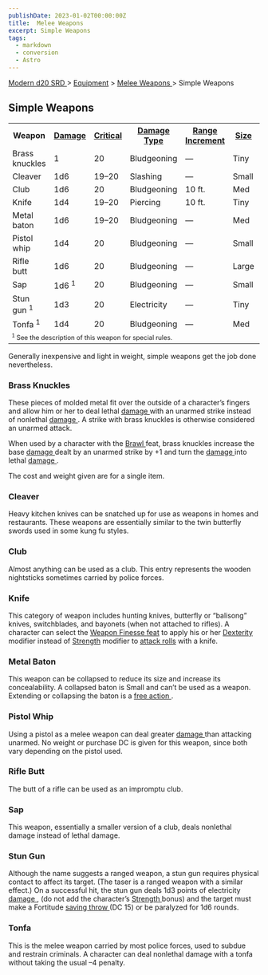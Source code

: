 ```yaml
---
publishDate: 2023-01-02T00:00:00Z
title:  Melee Weapons 
excerpt: Simple Weapons
tags:
  - markdown
  - conversion
  - Astro
---
```


[ Modern d20 SRD ](/#modernD20) > [ Equipment](modern-d20-srd-equipment-index) > [ Melee Weapons ](modern-d20-srd-equipment-weapons-melee) > Simple Weapons

##  Simple Weapons


<table> <tr> <th> Weapon </th> <th> <a  href="modern-d20-srd-equipment-weapons-melee"> Damage </a> </th> <th> <a  href="modern-d20-srd-equipment-weapons-melee"> Critical </a> </th> <th> <a  href="modern-d20-srd-equipment-weapons-melee"> Damage Type </a> </th> <th> <a  href="modern-d20-srd-equipment-weapons-melee"> Range Increment </a> </th> <th> <a  href="modern-d20-srd-equipment-weapons-melee"> Size </a> </th> <th> <a  href="modern-d20-srd-equipment-weapons-melee"> Weight </a> </th> <th> <a  href="modern-d20-srd-equipment-weapons-melee"> Purchase DC </a> </th> <th> <a  href="modern-d20-srd-equipment-weapons-melee"> Restriction </a> </th> </tr> <tr> <td width="110"> Brass knuckles </td> <td width="66"> 1 </td> <td width="58"> 20 </td> <td width="103"> Bludgeoning </td> <td width="126"> — </td> <td width="48"> Tiny </td> <td width="57"> 1 lb. </td> <td width="96"> 5 </td> <td width="87"> — </td> </tr> <tr> <td> Cleaver </td> <td> 1d6 </td> <td> 19–20 </td> <td> Slashing </td> <td> — </td> <td> Small </td> <td> 2 lb. </td> <td> 5 </td> <td> — </td> </tr> <tr> <td> Club </td> <td> 1d6 </td> <td> 20 </td> <td> Bludgeoning </td> <td> 10 ft. </td> <td> Med </td> <td> 3 lb. </td> <td> 4 </td> <td> — </td> </tr> <tr> <td> Knife </td> <td> 1d4 </td> <td> 19–20 </td> <td> Piercing </td> <td> 10 ft. </td> <td> Tiny </td> <td> 1 lb. </td> <td> 7 </td> <td> — </td> </tr> <tr> <td> Metal baton </td> <td> 1d6 </td> <td> 19–20 </td> <td> Bludgeoning </td> <td> — </td> <td> Med </td> <td> 2 lb. </td> <td> 8 </td> <td> — </td> </tr> <tr> <td> Pistol whip </td> <td> 1d4 </td> <td> 20 </td> <td> Bludgeoning </td> <td> — </td> <td> Small </td> <td> — </td> <td> — </td> <td> — </td> </tr> <tr> <td> Rifle butt </td> <td> 1d6 </td> <td> 20 </td> <td> Bludgeoning </td> <td> — </td> <td> Large </td> <td> — </td> <td> — </td> <td> — </td> </tr> <tr> <td> Sap </td> <td> 1d6 <sup> 1 </sup> </td> <td> 20 </td> <td> Bludgeoning </td> <td> — </td> <td> Small </td> <td> 3 lb. </td> <td> 2 </td> <td> — </td> </tr> <tr> <td> Stun gun <sup> 1 </sup> </td> <td> 1d3 </td> <td> 20 </td> <td> Electricity </td> <td> — </td> <td> Tiny </td> <td> 1 lb. </td> <td> 5 </td> <td> — </td> </tr> <tr> <td> Tonfa <sup> 1 </sup> </td> <td> 1d4 </td> <td> 20 </td> <td> Bludgeoning </td> <td> — </td> <td> Med </td> <td> 2 lb. </td> <td> 6 </td> <td> — </td> </tr> <tr> <td colspan="9" style="text-align: left; font-size: .8em;"> <sup> 1 </sup> See the description of this weapon for special rules. </td> </tr> </table>


Generally inexpensive and light in weight, simple weapons get the job done
nevertheless.

###  Brass Knuckles

These pieces of molded metal fit over the outside of a character’s fingers and
allow him or her to deal lethal [ damage ](modern-d20-srd-equipment-weapons-explosives-splash-general) with an unarmed strike instead of nonlethal [damage ](modern-d20-srd-equipment-weapons-explosives-splash-general) . A
strike with brass knuckles is otherwise considered an unarmed attack.

When used by a character with the [ Brawl ](modern-d20-srd-feats-brawl) feat,
brass knuckles increase the base [ damage ](modern-d20-srd-combat-damage)
dealt by an unarmed strike by +1 and turn the [ damage ](modern-d20-srd-combat-damage) into lethal [ damage ](modern-d20-srd-combat-damage) .

The cost and weight given are for a single item.

###  Cleaver

Heavy kitchen knives can be snatched up for use as weapons in homes and
restaurants. These weapons are essentially similar to the twin butterfly
swords used in some kung fu styles.

###  Club

Almost anything can be used as a club. This entry represents the wooden
nightsticks sometimes carried by police forces.

###  Knife

This category of weapon includes hunting knives, butterfly or “balisong”
knives, switchblades, and bayonets (when not attached to rifles). A character
can select the [ Weapon Finesse ](modern-d20-srd-feats-weapon-finesse) [ feat](modern-d20-srd-feats-index) to apply his or her [ Dexterity](modern-d20-srd-basics-ability-scores) modifier instead of [ Strength](modern-d20-srd-basics-ability-scores) modifier to [ attack rolls](modern-d20-srd-combat-attack-roll) with a knife.

###  Metal Baton

This weapon can be collapsed to reduce its size and increase its
concealability. A collapsed baton is Small and can’t be used as a weapon.
Extending or collapsing the baton is a [ free action ](modern-d20-srd-combat-action-types) .

###  Pistol Whip

Using a pistol as a melee weapon can deal greater [ damage ](modern-d20-srd-combat-damage) than attacking unarmed. No weight or purchase DC is given for
this weapon, since both vary depending on the pistol used.

###  Rifle Butt

The butt of a rifle can be used as an impromptu club.

###  Sap

This weapon, essentially a smaller version of a club, deals nonlethal damage
instead of lethal damage.

###  Stun Gun

Although the name suggests a ranged weapon, a stun gun requires physical
contact to affect its target. (The taser is a ranged weapon with a similar
effect.) On a successful hit, the stun gun deals 1d3 points of electricity [damage ](modern-d20-srd-combat-damage) , (do not add the character’s [Strength ](modern-d20-srd-basics-ability-scores) bonus) and the target must
make a Fortitude [ saving throw ](modern-d20-srd-basics-saving-throws) (DC 15)
or be paralyzed for 1d6 rounds.

###  Tonfa

This is the melee weapon carried by most police forces, used to subdue and
restrain criminals. A character can deal nonlethal damage with a tonfa without
taking the usual –4 penalty.

